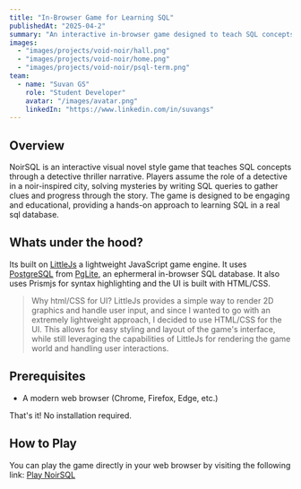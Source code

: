 ```yaml
---
title: "In-Browser Game for Learning SQL"
publishedAt: "2025-04-2"
summary: "An interactive in-browser game designed to teach SQL concepts through a noir detective thriller game."
images:
  - "images/projects/void-noir/hall.png"
  - "images/projects/void-noir/home.png"
  - "images/projects/void-noir/psql-term.png"
team:
  - name: "Suvan GS"
    role: "Student Developer"
    avatar: "/images/avatar.png"
    linkedIn: "https://www.linkedin.com/in/suvangs"
---
```


## Overview

NoirSQL is an interactive visual novel style game that teaches SQL concepts through a detective thriller narrative. Players assume the role of a detective in a noir-inspired city, solving mysteries by writing SQL queries to gather clues and progress through the story.
The game is designed to be engaging and educational, providing a hands-on approach to learning SQL in a real sql database.

## Whats under the hood?

Its built on [LittleJs](https://killedbyapixel.github.io/LittleJS/docs) a lightweight JavaScript game engine.
It uses [PostgreSQL](https://www.postgresql.org/) from [PgLite](https://pglite.dev), an ephermeral in-browser SQL database.
It also uses Prismjs for syntax highlighting and the UI is built with HTML/CSS.

> Why html/CSS for UI?
> LittleJs provides a simple way to render 2D graphics and handle user input, and since I wanted to go with an extremely lightweight approach, I decided to use HTML/CSS for the UI. This allows for easy styling and layout of the game's interface, while still leveraging the capabilities of LittleJs for rendering the game world and handling user interactions.

## Prerequisites

- A modern web browser (Chrome, Firefox, Edge, etc.)

That's it! No installation required.

## How to Play

You can play the game directly in your web browser by visiting the following link:
[Play NoirSQL](https://noir-sql-175lz.kinsta.page/)